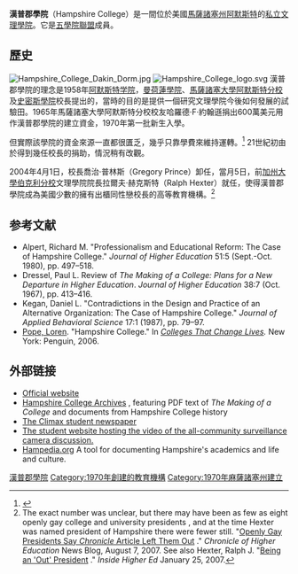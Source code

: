 {{Infobox University
|name           = Hampshire College
|image          = [[File:HampshireCollegeSeal.png|200px]]
|caption=
|motto          = ''Non satis scire''（To Know is Not Enough）
|established    = 1970
|type           = [[私立大學|私立]][[美國文理學院|文理學院]]
|president      = Jonathan Lash
|city           = [[阿默斯特_(馬薩諸塞州)|阿默斯特]]
|state          = [[馬薩諸塞州|馬薩諸塞州]]
|country        = 美國
|undergrad      = 1400
|staff          = 115
|faculty        = 105<ref>{{cite web|title=Hampshire at a Glance|url=http://www.hampshire.edu/discover/4637.htm|work=Hampshire College|accessdate=12/1/2013|archive-date=2014-06-28|archive-url=https://web.archive.org/web/20140628105120/https://www.hampshire.edu/discover/4637.htm|dead-url=no}}</ref> 
|campus         = [[郊區|郊區]]，{{convert|800|acre}}
|free_label     = Avg. Class Size
|free           = 17
|endowment= $2890萬<ref name="NACUBO">{{cite web |url=http://www.nacubo.org/Documents/research/2011NCSEPublicTablesEndowmentMarketValues319.pdf |title=U.S. and Canadian Institutions Listed by Fiscal Year 2011 Endowment Market Value and Percentage Change in Endowment Market Value from FY 2010 to FY 2011 |author=rosenbe |page=19 |work=[http://www.nacubo.org nacubo.org] |publisher=[[National_Association_of_College_and_University_Business_Officers|National Association of College and University Business Officers]] |location=Washington, DC, USA |date=January 18, 2011 |accessdate=August 4, 2012 |archive-date=2012-09-15 |archive-url=https://wayback.archive-it.org/all/20120915211940/http://www.nacubo.org/Documents/research/2011NCSEPublicTablesEndowmentMarketValues319.pdf |dead-url=yes }}</ref>
|colors = 紫、藍、紅、栗和白色 {{colorbox|purple}} {{colorbox|blue}} {{colorbox|red}} {{colorbox|maroon}} {{colorbox|white}}
|website= [http://www.hampshire.edu hampshire.edu]
|logo=
|}}
'''漢普郡學院'''（Hampshire College）是一間位於美國[[馬薩諸塞州|馬薩諸塞州]][[阿默斯特_(馬薩諸塞州)|阿默斯特]]的[[私立大學|私立]][[美國文理學院|文理學院]]。它是[[五學院聯盟|五學院聯盟]]成員。

==歷史==
[[File:Hampshire_College_Dakin_Dorm.jpg|thumb]]
[[Image:Hampshire_College_logo.svg|thumb]]
漢普郡學院的理念是1958年[[阿默斯特學院|阿默斯特学院]]，[[曼荷蓮學院|曼荷蓮學院]]、[[馬薩諸塞大學阿默斯特分校|馬薩諸塞大學阿默斯特分校]]及[[史密斯學院|史密斯學院]]校長提出的，當時的目的是提供一個研究文理學院今後如何發展的試驗田。1965年馬薩諸塞大學阿默斯特分校校友哈羅德·F·約翰遜捐出600萬美元用作漢普郡學院的建立資金，1970年第一批新生入學。

但實際該學院的資金來源一直都很匱乏，幾乎只靠學費來維持運轉。<ref name="USNWR-Hampshire College">{{cite web | url = http://colleges.usnews.rankingsandreviews.com/best-colleges/hampshire-college-4661 | title = Hampshire College | work = U.S. News and World Report | accessdate = June 20, 2014 | date = n.d. | archive-date = 2014-07-02 | archive-url = https://web.archive.org/web/20140702202714/http://colleges.usnews.rankingsandreviews.com/best-colleges/hampshire-college-4661 | dead-url = no }}</ref> 21世紀初由於得到幾任校長的捐助，情況稍有改觀。

2004年4月1日，校長喬治·普林斯（Gregory Prince）卸任，當月5日，前[[加州大學伯克利分校|加州大學伯克利分校]]文理學院院長拉爾夫·赫克斯特（Ralph Hexter）就任，使得漢普郡學院成為美國少數的擁有出櫃同性戀校長的高等教育機構。<ref>The exact number was unclear, but there may have been as few as eight openly gay college and university presidents {{As of|2007|lc=on}}, and at the time Hexter was named president of Hampshire there were fewer still. "[http://chronicle.com/news/article/2820/openly-gay-presidents-say-chronicle-article-left-them-out Openly Gay Presidents Say ''Chronicle'' Article Left Them Out] {{Wayback|url=http://chronicle.com/news/article/2820/openly-gay-presidents-say-chronicle-article-left-them-out |date=20080416083638 }}." ''Chronicle of Higher Education'' News Blog, August 7, 2007. See also Hexter, Ralph J. "[http://www.insidehighered.com/views/2007/01/25/hexter Being an 'Out' President] {{Wayback|url=http://www.insidehighered.com/views/2007/01/25/hexter |date=20201029183004 }}." ''Inside Higher Ed'' January 25, 2007.</ref>

==参考文献==
{{reflist}}

* Alpert, Richard M. "Professionalism and Educational Reform: The Case of Hampshire College." ''Journal of Higher Education'' 51:5 (Sept.-Oct. 1980), pp. 497–518.
* Dressel, Paul L. Review of ''The Making of a College: Plans for a New Departure in Higher Education''.  ''Journal of Higher Education'' 38:7 (Oct. 1967), pp. 413–416.
* Kegan, Daniel L. "Contradictions in the Design and Practice of an Alternative Organization: The Case of Hampshire College." ''Journal of Applied Behavioral Science'' 17:1 (1987), pp. 79–97.
* [[Loren_Pope|Pope, Loren]]. "Hampshire College." In ''[[Colleges_That_Change_Lives|Colleges That Change Lives]].'' New York: Penguin, 2006.

== 外部链接 ==
* [http://www.hampshire.edu/ Official website] {{Wayback|url=http://www.hampshire.edu/ |date=20210420224722 }}
* [http://library.hampshire.edu/archives/ Hampshire College Archives] {{Wayback|url=http://library.hampshire.edu/archives/ |date=20080908113341 }}, featuring PDF text of ''The Making of a College'' and documents from Hampshire College history
* [http://climax.hampshire.edu/ The Climax student newspaper] {{Wayback|url=http://climax.hampshire.edu/ |date=20110813174333 }}
* [http://ornia.hampshire.edu/ The student website hosting the video of the all-community surveillance camera discussion.]{{dead link|date=2018年1月 |bot=InternetArchiveBot |fix-attempted=yes }}
* [http://hampedia.org/wiki/ Hampedia.org] {{Wayback|url=http://hampedia.org/wiki/ |date=20210120104529 }} A tool for documenting Hampshire's academics and life and culture.

{{Five Colleges}}

{{coord|42.325079|-72.530837|region:US_type:edu|display=title}}

[[Category:漢普郡學院|]]
[[Category:1970年創建的教育機構|Category:1970年創建的教育機構]]
[[Category:1970年麻薩諸塞州建立|Category:1970年麻薩諸塞州建立]]